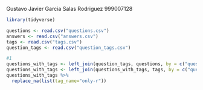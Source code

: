 Gustavo Javier Garcia Salas Rodriguez
999007128
```r
library(tidyverse)

questions <- read.csv("questions.csv")
answers <- read.csv("answers.csv")
tags <- read.csv("tags.csv")
question_tags <- read.csv("question_tags.csv")

#1
questions_with_tags <- left_join(question_tags, questions, by = c("question_id" = "id"))
questions_with_tags <- left_join(questions_with_tags, tags, by = c("question_id" = "id"))
questions_with_tags %>%
  replace_na(list(tag_name="only-r"))
```
